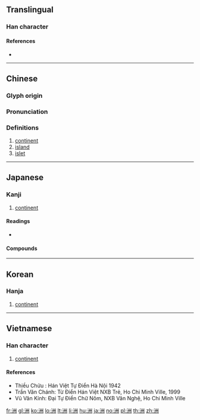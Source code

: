 {{character info/new}}
==Translingual==
{{stroke order|strokes=9}}

===Han character===
{{Han char|rn=85|rad=水|as=06|sn=9|four=32100|canj=EILL|ids=⿰氵州}}

====References====
* {{Han ref|kx=0622.090|dkj=17413|dj=1018.070|hdz=31616.060|uh=6D32|ud=27954|bh=AC77|bd=44151}}

----

==Chinese==
{{zh-forms}}

===Glyph origin===
{{Han etym}}

===Pronunciation===
{{zh-pron
|m=zhōu
|ma=y
|c=zau1
|h=pfs=chû
|md=ciŭ
|mn=chiu
|w=1tseu
|mc=y
|oc=y
|cat=n
}}

===Definitions===
{{zh-hanzi}}

# [[continent]]
# [[island]]
# [[islet]]

----

==Japanese==

===Kanji===
{{ja-kanji|grade=|rs=水06}}

# [[continent]]

====Readings====
* {{ja-readings|goon=[[す]] (su)|kanon=[[しゅう]] (shū)|kun=[[しま]] (shima)}}

====Compounds====
{{der5
| {{ja-l|欧洲}}
| {{ja-l|五大洲}}
| {{ja-l|濠洲|ごうしゅう|Gōshū}}
| {{ja-l|砂洲}}
| {{ja-l|坐洲}}, {{ja-l|座洲}}
| {{ja-l|三角洲}}
| {{ja-l|川洲}}
| {{ja-l|大八洲}}
| {{ja-l|大八洲国}}
| {{ja-l|中洲}}
| {{ja-l|白洲}}
| {{ja-l|八洲}}
| {{ja-l|八洲国}}
| {{ja-l|満洲}}
}}

----

==Korean==

===Hanja===
{{ko-hanja|hangeul=주|eumhun=|mr=chu|y=cwu}}

# [[continent]]

----

==Vietnamese==

===Han character===
{{vi-hantu|[[chao]], [[châu]]|rs=水06}}

# [[continent]]

====References====
* Thiều Chửu : Hán Việt Tự Điển Hà Nội 1942
* Trần Văn Chánh: Từ Điển Hán Việt NXB Trẻ, Ho Chi Minh Ville, 1999
* Vũ Văn Kính: Đại Tự Điển Chữ Nôm, NXB Văn Nghệ, Ho Chi Minh Ville

[[fr:洲]]
[[gl:洲]]
[[ko:洲]]
[[lo:洲]]
[[lt:洲]]
[[li:洲]]
[[hu:洲]]
[[ja:洲]]
[[no:洲]]
[[pl:洲]]
[[th:洲]]
[[zh:洲]]